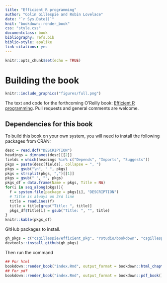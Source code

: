 ```yaml
--- 
title: "Efficient R programming"
author: "Colin Gillespie and Robin Lovelace"
date: "`r Sys.Date()`"
knit: "bookdown::render_book"
css: "style.css"
documentclass: book
bibliography: refs.bib
biblio-style: apalike
link-citations: yes
---
```


```r
knitr::opts_chunk$set(echo = TRUE)
```

# Building the book

```r
knitr::include_graphics("figures/full.png")
```

The text and code for the forthcoming O'Reilly book: [Efficient R programming](https://csgillespie.github.io/efficientR/). Pull requests and general comments are welcome.

## Dependencies for this book

To build this book on your own system, you will need to install the following packages from CRAN:

```r
desc = read.dcf("DESCRIPTION")
headings = dimnames(desc)[[2]]
fields = which(headings %in% c("Depends", "Imports", "Suggests"))
pkgs = paste(desc[fields], collapse = ", ")
pkgs = gsub("\n", " ", pkgs)
pkgs = strsplit(pkgs, ",")[[1]]
pkgs = gsub(" ", "", pkgs)
pkgs_df = data.frame(Name = pkgs, Title = NA)
for(i in seq_along(pkgs)){
  f = system.file(package = pkgs[i], "DESCRIPTION")
  # Title is always on 3rd line
  title = readLines(f)
  title = title[grep("Title: ", title)]
  pkgs_df$Title[i] = gsub("Title: ", "", title)
}
knitr::kable(pkgs_df)
```

GitHub packages to install.

```r
gh_pkgs = c("csgillespie/efficient_pkg", "rstudio/bookdown", "csgillespie/benchmarkme")
devtools::install_github(gh_pkgs)
```

Then run the command

```r
## For html
bookdown::render_book("index.Rmd", output_format = bookdown::html_chapters())
## For pdf
bookdown::render_book("index.Rmd", output_format = bookdown::pdf_book())
```






 
